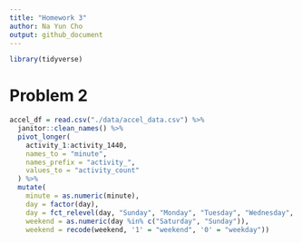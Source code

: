 ```yaml
---
title: "Homework 3"
author: Na Yun Cho
output: github_document
---
```


```r
library(tidyverse)
```



# Problem 2

```r
accel_df = read.csv("./data/accel_data.csv") %>%
  janitor::clean_names() %>%
  pivot_longer(
    activity_1:activity_1440, 
    names_to = "minute",
    names_prefix = "activity_", 
    values_to = "activity_count"
  ) %>%
  mutate(
    minute = as.numeric(minute),
    day = factor(day),
    day = fct_relevel(day, "Sunday", "Monday", "Tuesday", "Wednesday", "Thursday", "Friday", "Saturday"),
    weekend = as.numeric(day %in% c("Saturday", "Sunday")),
    weekend = recode(weekend, '1' = "weekend", '0' = "weekday"))

```

